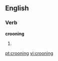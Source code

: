 ==English==

===Verb===
'''crooning'''

# {{present participle of|croon}}

[[pt:crooning]]
[[vi:crooning]]